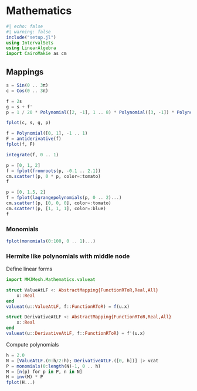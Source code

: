 # Mathematics

```julia
#| echo: false
#| warning: false
include("setup.jl")
using IntervalSets
using LinearAlgebra
import CairoMakie as cm
```


## Mappings

```julia
s = Sin(0 .. 3π)
c = Cos(0 .. 3π)

f = 2s
g = s + f'
p = 1 / 20 * Polynomial([2, -1], 1 .. 8) * Polynomial([3, -1]) * Polynomial([4.5, -1]) * Polynomial([8, -1])

fplot(c, s, g, p)
```

```julia
f = Polynomial([0, 1], -1 .. 1)
F = antiderivative(f)
fplot(f, F)
```

```julia
integrate(f, 0 .. 1)
```

```julia
p = [0, 1, 2]
f = fplot(fromroots(p, -0.1 .. 2.1))
cm.scatter!(p, 0 * p, color=:tomato)
f
```

```julia
p = [0, 1.5, 2]
f = fplot(lagrangepolynomials(p, 0 .. 2)...)
cm.scatter!(p, [0, 0, 0], color=:tomato)
cm.scatter!(p, [1, 1, 1], color=:blue)
f
```


### Monomials

```julia
fplot(monomials(0:100, 0 .. 1)...)
```


### Hermite like polynomials with middle node

Define linear forms

```julia
import MMJMesh.Mathematics.valueat

struct ValueAtLF <: AbstractMapping{FunctionRToR,Real,All}
    x::Real
end
valueat(u::ValueAtLF, f::FunctionRToR) = f(u.x)

struct DerivativeAtLF <: AbstractMapping{FunctionRToR,Real,All}
    x::Real
end
valueat(u::DerivativeAtLF, f::FunctionRToR) = f'(u.x)
```

Compute polynomials

```julia
h = 2.0
N = [ValueAtLF.(0:h/2:h); DerivativeAtLF.([0, h])] |> vcat
P = monomials(0:length(N)-1, 0 .. h)
M = [n(p) for p in P, n in N]
H = inv(M) * P
fplot(H...)
```